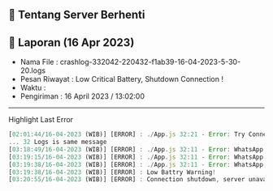 ## 📍 Tentang Server Berhenti

## 📝 Laporan (16 Apr 2023)

- Nama File : crashlog-332042-220432-f1ab39-16-04-2023-5-30-20.logs
- Pesan Riwayat : Low Critical Battery, Shutdown Connection !
- Waktu : 
- Pengiriman : 16 April 2023 / 13:02:00

----

Highlight Last Error

```js
[02:01:44/16-04-2023 (WIB)] [ERROR] : ./App.js 32:21 - Error: Try Connection
... 32 Logs is same message
[03:18:49/16-04-2023 (WIB)] [ERROR] : ./App.js 32:11 - Error: WhatsApp Disconnected
[03:19:15/16-04-2023 (WIB)] [ERROR] : ./App.js 32:11 - Error: WhatsApp Disconnected
[03:19:38/16-04-2023 (WIB)] [ERROR] : ./App.js 32:11 - Error: WhatsApp Disconnected
[03:19:38/16-04-2023 (WIB)] [ERROR] : Low Battry Warning!
[03:20:55/16-04-2023 (WIB)] [ERROR] : Connection shutdown, server unavailable
```
